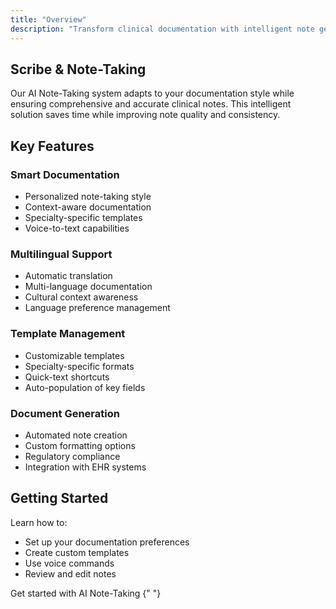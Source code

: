 ```yaml
---
title: "Overview"
description: "Transform clinical documentation with intelligent note generation"
---
```


## Scribe & Note-Taking

Our AI Note-Taking system adapts to your documentation style while ensuring comprehensive and accurate clinical notes. This intelligent solution saves time while improving note quality and consistency.

## Key Features

### Smart Documentation

- Personalized note-taking style
- Context-aware documentation
- Specialty-specific templates
- Voice-to-text capabilities

### Multilingual Support

- Automatic translation
- Multi-language documentation
- Cultural context awareness
- Language preference management

### Template Management

- Customizable templates
- Specialty-specific formats
- Quick-text shortcuts
- Auto-population of key fields

### Document Generation

- Automated note creation
- Custom formatting options
- Regulatory compliance
- Integration with EHR systems

## Getting Started

Learn how to:

- Set up your documentation preferences
- Create custom templates
- Use voice commands
- Review and edit notes

<Card title="View Setup Guide" icon="arrow-right">
  Get started with AI Note-Taking
</Card>{" "}
